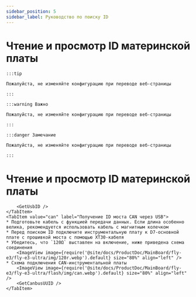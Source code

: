```yaml
---
sidebar_position: 5
sidebar_label: Руководство по поиску ID
---
```










# Чтение и просмотр ID материнской платы

    :::tip

    Пожалуйста, не изменяйте конфигурацию при переводе веб-страницы

    :::

    :::warning Важно

    Пожалуйста, не изменяйте конфигурацию при переводе веб-страницы

    :::

    :::danger Замечание

    Пожалуйста, не изменяйте конфигурацию при переводе веб-страницы

    :::

# Чтение и просмотр ID материнской платы

<Tabs>
    <TabItem value="usb" label="Получение USB ID" default>
        
        <GetUsbID />
    </TabItem>
    <TabItem value="can" label="Получение ID моста CAN через USB">
    * Подготовьте кабель с функцией передачи данных. Если длина особенно велика, рекомендуется использовать кабель с магнитным колечком
    * Перед поиском ID подключите инструментальную плату к D7-основной плате с прошивкой моста с помощью XT30-кабеля
    * Убедитесь, что `120Ω` выставлен на включение, ниже приведена схема соединения
        <ImageView image={require('@site/docs/ProductDoc/MainBoard/fly-e3/fly-e3-ultra/img/120r.webp').default} size="80%" align="left" />
    * Схема подключения CAN-инструментальной платы
        <ImageView image={require('@site/docs/ProductDoc/MainBoard/fly-e3/fly-e3-ultra/flash/img/can.webp').default} size="80%" align="left" />   
        <GetCanbusUUID />  
    </TabItem>
</Tabs>

